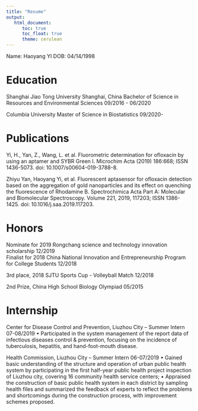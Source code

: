 ```yaml
---
title: "Resume"
output: 
   html_document:
      toc: true
      toc_float: true
      theme: cerulean
---
```


Name: Haoyang YI          DOB: 04/14/1998

# Education
Shanghai Jiao Tong University    	                                  Shanghai, China
Bachelor of Science in Resources and Environmental Sciences       	09/2016 - 06/2020

Columbia University                                                                                               Master of Science in Biostatistics                                   09/2020-                                     

# Publications
Yi, H., Yan, Z., Wang, L. et al. Fluorometric determination for ofloxacin by using an aptamer and SYBR Green I. Microchim Acta (2019) 186:668; ISSN 1436-5073. doi: 10.1007/s00604-019-3788-8. 

Zhiyu Yan, Haoyang Yi, et al. Fluorescent aptasensor for ofloxacin detection based on the aggregation of gold nanoparticles and its effect on quenching the fluorescence of Rhodamine B. Spectrochimica Acta Part A: Molecular and Biomolecular Spectroscopy. Volume 221, 2019, 117203; ISSN 1386-1425. doi: 10.1016/j.saa.2019.117203.

# Honors
Nominate for 2019 Rongchang science and technology innovation scholarship                     12/2019                                   
Finalist for 2018 China National Innovation and Entrepreneurship Program for College Students 12/2018	 

3rd place, 2018 SJTU Sports Cup - Volleyball Match	                                           12/2018

2nd Prize, China High School Biology Olympiad                                                 05/2015

# Internship
Center for Disease Control and Prevention, Liuzhou City --  Summer Intern               	 07-08/2019
•	Participated in the system management of the report data of infectious diseases control & prevention, focusing on the incidence of  tuberculosis, hepatitis, and hand-foot-mouth disease.

Health Commission, Liuzhou City -- Summer Intern	                                        06-07/2019
•	Gained basic understanding of the structure and operation of urban public health system by participating in the first half-year public health project inspection of Liuzhou city, covering 16 community health service centers; 
•	Appraised the construction of basic public health system in each district by sampling health files and summarized the feedback of experts to reflect the problems and shortcomings during the construction process, with improvement schemes proposed. 

